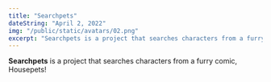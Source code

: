```yaml
---
title: "Searchpets"
dateString: "April 2, 2022"
img: "/public/static/avatars/02.png"
excerpt: "Searchpets is a project that searches characters from a furry comic, Housepets!"
---
```


<SEOHead title={title} description={excerpt} />

<ProjectHeader
	title={title}
	dateString={dateString}
	img={img}
/>

**Searchpets** is a project that searches characters from a furry comic, Housepets!
